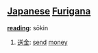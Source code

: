 == [[Japanese]] [[Furigana]] ==                             

'''[[reading]]''': sōkin

# [[送金]]: [[send]] [[money]]